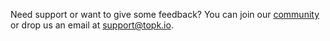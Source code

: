 Need support or want to give some feedback? You can join our [community](community) or drop us an email at [support@topk.io](mailto:support@topk.io).